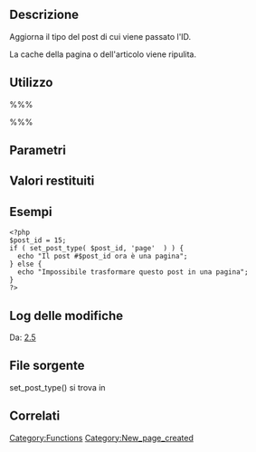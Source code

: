 {{Languages|
{{en|Function Reference/set_post_type}}
{{it|Riferimento funzioni/set_post_type}}
}}

== Descrizione ==

Aggiorna il tipo del post di cui viene passato l'ID.

La cache della pagina o dell'articolo viene ripulita.

== Utilizzo ==

%%%<?php set_post_type( $post_id, $post_type ); ?>%%%

== Parametri ==

{{it:Parameter|$post_id|integer|ID del post di cui modificare il tipo.|richiesto|0}}

{{it:Parameter|$post_type|string|Nuovo tipo del post. Tra i valori supportati ci sono 'post' e 'page'.|opzionale|post}}

== Valori restituiti ==

{{it:Return||integer|Numero di righe modificate. 1 in caso di successo, 0 in caso di fallimento.}}

== Esempi ==
<pre>
<?php
$post_id = 15;
if ( set_post_type( $post_id, 'page'  ) ) {
  echo "Il post #$post_id ora è una pagina";
} else {
  echo "Impossibile trasformare questo post in una pagina";
}
?>
</pre>


== Log delle modifiche ==

Da: [[Version 2.5|2.5]]

== File sorgente ==

set_post_type() si trova in {{Trac|wp-includes/post.php}}

== Correlati ==

{{it:Post Type Tags}}

{{it:Tag Footer}}

[[Category:Functions]]

[[Category:New_page_created]]